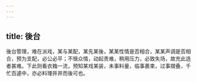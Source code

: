 ```yaml
---
---
---
```

title: 後台
---



後台管理，难在派戏，某与某配，某先某後，某某性情是否相合，某某声调是否相合，预为支配，必公必平；不惬众情，动起责难，稍用压力，必致失场，故充此选者甚难。下此则看衣箱一流，预知某戏某装，未事料量，临事裹束，过事摺叠，千忙百遽中，亦必料理井井而後可也。